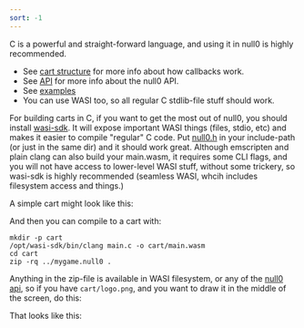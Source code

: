 ```yaml
---
sort: -1
---
```



<Callout emoji='⚡'>C is a powerful and straight-forward language, and using it in null0 is highly recommended.</Callout>

- See [cart structure](/null0/cart) for more info about how callbacks work.
- See [API](/null0/api) for more info about the null0 API.
- See [examples](https://github.com/notnullgames/notnullgames/tree/main/examples/c)
- You can use WASI too, so all regular C stdlib-file stuff should work.

For building carts in C, if you want to get the most out of null0, you should install [wasi-sdk](https://github.com/WebAssembly/wasi-sdk). It will expose important WASI things (files, stdio, etc) and makes it easier to compile "regular" C code. Put [null0.h](https://github.com/notnullgames/null0/blob/main/carts/c/null0.h) in your include-path (or just in the same dir) and it should work great. Although emscripten and plain clang can also build your main.wasm, it requires some CLI flags, and you will not have access to lower-level WASI stuff, without some trickery, so wasi-sdk is highly recommended (seamless WASI, whcih includes filesystem access and things.)

A simple cart might look like this:

<Example src='c/circle/main.c' />

<Null0Cart src='/carts/c-circle.null0' />

And then you can compile to a cart with:

```shell
mkdir -p cart
/opt/wasi-sdk/bin/clang main.c -o cart/main.wasm
cd cart
zip -rq ../mygame.null0 .
```

Anything in the zip-file is available in WASI filesystem, or any of the [null0 api](/null0/api), so if you have `cart/logo.png`, and you want to draw it in the middle of the screen, do this:

<Example src='c/logo/main.c' />

That looks like this:

<Null0Cart src='/carts/c-logo.null0' />
